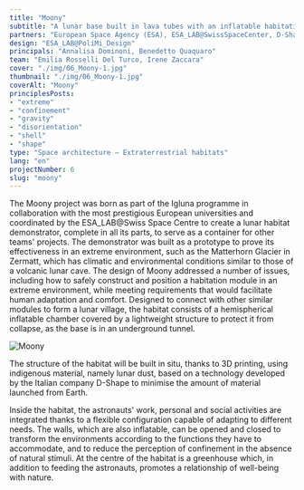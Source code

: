 ```yaml
---
title: "Moony"
subtitle: "A lunar base built in lava tubes with an inflatable habitation module protected by a 3D organic structure of regolith."
partners: "European Space Agency (ESA), ESA_LAB@SwissSpaceCenter, D-Shape"
design: "ESA_LAB@PoliMi_Design"
principals: "Annalisa Dominoni, Benedetto Quaquaro"
team: "Emilia Rosselli Del Turco, Irene Zaccara"
cover: "./img/06_Moony-1.jpg"
thumbnail: "./img/06_Moony-1.jpg"
coverAlt: "Moony"
principlesPosts: 
- "extreme" 
- "confinement" 
- "gravity"
- "disorientation"
- "shell"
- "shape"
type: "Space architecture — Extraterrestrial habitats"
lang: "en"
projectNumber: 6
slug: "moony"
---
```



The Moony project was born as part of the Igluna programme in collaboration with the most prestigious European universities and coordinated by the ESA_LAB@Swiss Space Centre to create a lunar habitat demonstrator, complete in all its parts, to serve as a container for other teams' projects. The demonstrator was built as a prototype to prove its effectiveness in an extreme environment, such as the Matterhorn Glacier in Zermatt, which has climatic and environmental conditions similar to those of a volcanic lunar cave. The design of Moony addressed a number of issues, including how to safely construct and position a habitation module in an extreme environment, while meeting requirements that would facilitate human adaptation and comfort. Designed to connect with other similar modules to form a lunar village, the habitat consists of a hemispherical inflatable chamber covered by a lightweight structure to protect it from collapse, as the base is in an underground tunnel.

<Image src={Image1} alt="Moony" class="py-6 w-full"/>

The structure of the habitat will be built in situ, thanks to 3D printing, using indigenous material, namely lunar dust, based on a technology developed by the Italian company D-Shape to minimise the amount of material launched from Earth.

Inside the habitat, the astronauts' work, personal and social activities are integrated thanks to a flexible configuration capable of adapting to different needs. The walls, which are also inflatable, can be opened and closed to transform the environments according to the functions they have to accommodate, and to reduce the perception of confinement in the absence of natural stimuli. At the centre of the habitat is a greenhouse which, in addition to feeding the astronauts, promotes a relationship of well-being with nature.